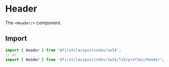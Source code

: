 
<Meta title="Prefabs/Header" component={Header} />

# Header

The `<Header/>` component.

## Import

```js
import { Header } from '@firstclasspostcodes/sw14';
// or
import { Header } from '@firstclasspostcodes/sw14/lib/prefabs/Header';
```

<Preview>
  <Story name="Header">
    <Header
      logoLinkHref="#"
      controls={[
        {
          "background": "transparent",
          "border": "transparent",
          "href": "https://docs.firstclasspostcodes.com",
          "text": "Docs",
        },
        {
          "background": "black",
          "color": "white",
          "href": "https://dashboard.firstclasspostcodes.com",
          "text": "Dashboard",
        },
      ]}
      navigationData={{
        items: [
          {
            "title": "Products",
            "items": [
              {
                "title": "APIs",
                "items": [
                  {
                    "title": "Postcode Lookup",
                    "link": "/lookup",
                  },
                  {
                    "title": "Address Autocomplete",
                    "link": "/address-autocomplete",
                  },
                  {
                    "title": "Geolookup",
                    "link": "/geolookup",
                  }
                ]
              },
              {
                "title": "Formats",
                "items": [
                  {
                    "title": "JSON",
                    "link": "/lookup",
                  },
                  {
                    "title": "GeoJSON",
                    "link": "/address-autocomplete",
                  }
                ]
              },
            ]
          },
          {
            "title": "Services",
            "items": [
              {
                "title": "Something short",
                "link": "/service-a",
              },
              {
                "title": "Very short",
                "link": "/service-b",
              },
              {
                "title": "Something a bit longer",
                "link": "/service-c",
              }
            ]
          },
          {
            "title": "Pricing",
            "link": "/pricing"
          },
          {
            "title": "Dashboard",
            "link": "https://dashboard.firstclasspostcodes.com",
            "visible": {
              "xs": true,
              "md": false,
            },
          },
        ],
      }}
    />
  </Story>
</Preview>